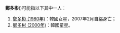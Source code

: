 '''鄭多彬'''({{lang-ko|'''정다빈'''}})可能指以下其中一人：
# [[鄭多彬_(1980年)|鄭多彬 (1980年)]]：韓國女星，2007年2月自縊身亡；
# [[鄭多彬_(2000年)|鄭多彬 (2000年)]]：韓國童星。

{{disambig|D多彬|cat=三字郑姓人名消歧义}}